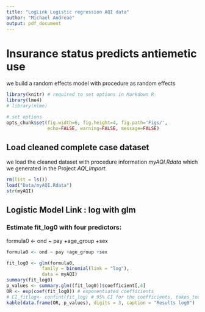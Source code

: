 ```yaml
---
title: "LogLink Logistic regression AQI data"
author: "Michael Andreae"
output: pdf_document
---
```


# Insurance status predicts antiemetic use 
we build a random effects model with procedure as random effects

```r
library(knitr) # required to set options in Markdown R
library(lme4)
# library(nlme)
```



```r
# set options
opts_chunk$set(fig.width=6, fig.height=4, fig.path='Figs/',
               echo=FALSE, warning=FALSE, message=FALSE)
```

## Load cleaned complete case dataset
 
we load the cleaned dataset with procedure information *myAQI.Rdata* which we generated in the Project *AQI_Import*.   


```r
rm(list = ls())
load("Data/myAQI.Rdata")
str(myAQI)
```

## Logistic Model Link : log with glm

### Estimate fit_log0 with **four** predictors: 

formula0 <- ond ~ pay +age_group +sex

```r

formula0 <- ond ~ pay +age_group +sex

fit_log0 <- glm(formula0, 
             family = binomial(link = "log"), 
             data = myAQI)
summary(fit_log0)
p_values <- summary.glm((fit_log0))$coefficient[,4]
OR <- exp(coef(fit_log0)) # exponentiated coefficients 
# CI_fitlog<- confint(fit_log) # 95% CI for the coefficients, takes too long
kable(data.frame(OR, p_values), digits = 3, caption = "Results log0")
```
